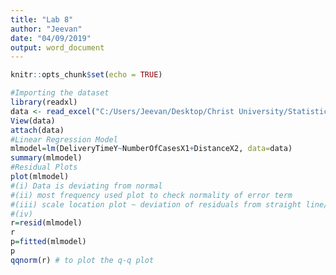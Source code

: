 ---
title: "Lab 8"
author: "Jeevan"
date: "04/09/2019"
output: word_document
---

```{r setup, include=FALSE}
knitr::opts_chunk$set(echo = TRUE)
```


```{r}
#Importing the dataset
library(readxl)
data <- read_excel("C:/Users/Jeevan/Desktop/Christ University/Statistics/Linear Regression/lab-data8.xlsx")
View(data)
attach(data)
#Linear Regression Model
mlmodel=lm(DeliveryTimeY~NumberOfCasesX1+DistanceX2, data=data)
summary(mlmodel)
#Residual Plots
plot(mlmodel) 
#(i) Data is deviating from normal
#(ii) most frequency used plot to check normality of error term
#(iii) scale location plot ~ deviation of residuals from straight line/information about influential objects
#(iv) 
r=resid(mlmodel) 
r
p=fitted(mlmodel)
p
qqnorm(r) # to plot the q-q plot
```